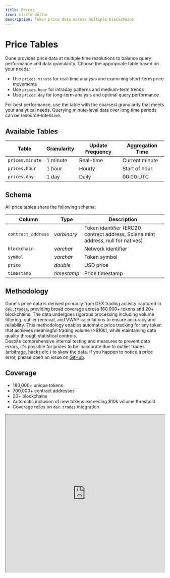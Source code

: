 ```yaml
---
title: Prices
icon: circle-dollar
description: Token price data across multiple blockchains
---
```


# Price Tables

Dune provides price data at multiple time resolutions to balance query performance and data granularity. Choose the appropriate table based on your needs:

- Use `prices.minute` for real-time analysis and examining short-term price movements
- Use `prices.hour` for intraday patterns and medium-term trends
- Use `prices.day` for long-term analysis and optimal query performance

For best performance, use the table with the coarsest granularity that meets your analytical needs. Querying minute-level data over long time periods can be resource-intensive.

## Available Tables

| Table           | Granularity | Update Frequency | Aggregation Time |
| --------------- | ----------- | ---------------- | ---------------- |
| `prices.minute` | 1 minute    | Real-time        | Current minute   |
| `prices.hour`   | 1 hour      | Hourly           | Start of hour    |
| `prices.day`    | 1 day       | Daily            | 00:00 UTC        |

## Schema

All price tables share the following schema:

| Column             | Type        | Description                                                                      |
| ------------------ | ----------- | -------------------------------------------------------------------------------- |
| `contract_address` | _varbinary_ | Token identifier (ERC20 contract address, Solana mint address, null for natives) |
| `blockchain`       | _varchar_   | Network identifier                                                               |
| `symbol`           | _varchar_   | Token symbol                                                                     |
| `price`            | _double_    | USD price                                                                        |
| `timestamp`        | _timestamp_ | Price timestamp                                                                  |

## Methodology

Dune's price data is derived primarily from DEX trading activity captured in [`dex.trades`](/data-catalog/curated/evm/DEX/dex-trades), providing broad coverage across 180,000+ tokens and 20+ blockchains. The data undergoes rigorous processing including volume filtering, outlier removal, and VWAP calculations to ensure accuracy and reliability. This methodology enables automatic price tracking for any token that achieves meaningful trading volume (>$10k), while maintaining data quality through statistical controls.  
Despite comprehensive internal testing and measures to prevent data errors, it's possible for prices to be inaccurate due to outlier trades (arbitrage, hacks etc.) to skew the data. If you happen to notice a price error, please open an issue on [GitHub](https://github.com/duneanalytics/spellbook/issues).

## Coverage

- 180,000+ unique tokens
- 700,000+ contract addresses
- 20+ blockchains
- Automatic inclusion of new tokens exceeding $10k volume threshold
- Coverage relies on `dex.trades` integration

<iframe
  src="https://dune.com/embeds/4239607/7131816/"
  width="100%"
  height="500px"
/>

For anything not covered in the `prices.day`, `prices.hour` or `prices.minute` tables, you can use the legacy tables: `prices.usd`, `prices.usd_daily`, and `prices.usd_latest`. There we keep a historical record of prices for ~2,800 tokens that extends beyond our current dex.trades coverage. 

### Step 1: Importing Trusted Token Prices

Dune sources trusted token prices from [Coin Paprika](https://coinpaprika.com/). These prices:

- Cover major tokens that are defined in the `prices.trusted_tokens` table
- Serve as base prices for calculating prices of other tokens traded against them in DEX pairs

### Step 2: DEX-Derived Prices

For details on how Dune processes DEX trade data to derive accurate token prices, see the [DEX Trade Processing](/data-catalog/curated/evm/DEX/dex-trades):

- We start by collecting raw trading data from the `dex.trades` table
- We calculate prices for trading pairs where one token is from our trusted token list
- The data then goes through our processing pipeline which:
  - Excludes trades with less than $10,000 USD in total volume
  - Takes the median price from each block to reduce outlier impact
  - Calculates USD prices using our trusted token prices as reference
  - Applies volume-weighted averaging (VWAP) for each time interval
  - Filters out extreme price movements exceeding 1000% from previous period
  - Uses forward-filling to handle periods without valid trades

### Example

For a USDC/TOKEN pair:

1. Get USDC price from trusted tokens
2. Use DEX trade `amount_usd` = amount_token \* trusted_token_price
3. Apply processing pipeline to calculate final TOKEN price

## Technical Notes

- Prices are calculated independently per blockchain
- Prices are aggregated across all liquidity pools per blockchain
- Token identification requires both `contract_address` AND `blockchain`
- `symbol` is not unique - do not use for token identification
- if there is no trades for a token, we use the last available price and carry it forward until there is new trade data

## Legacy Tables

The following tables are maintained for historical compatibility but are no longer updated:

- `prices.usd`
- `prices.usd_daily`
- `prices.usd_latest`

Legacy coverage: ~2,800 tokens, ~3,600 contract addresses, 22 blockchains
